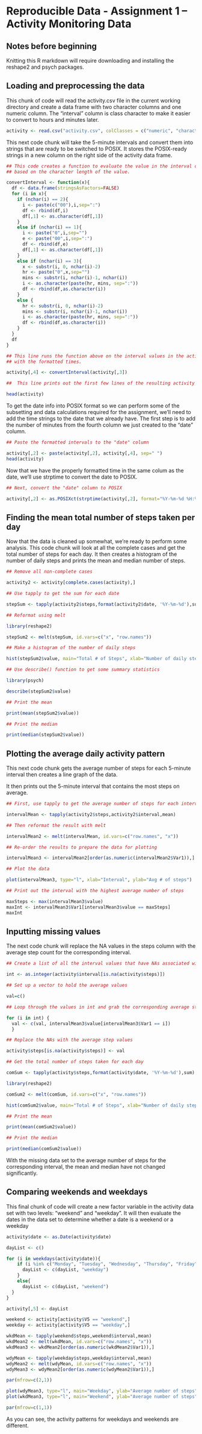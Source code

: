 Reproducible Data - Assignment 1 -- Activity Monitoring Data
========================================================

## Notes before beginning

Knitting this R markdown will require downloading and installing the reshape2 and psych packages.

## Loading and preprocessing the data

This chunk of code will read the activity.csv file in the current working directory and create a data frame with two character columns and one numeric column.  The "interval" column is class character to make it easier to convert to hours and minutes later.

``` r
activity <- read.csv("activity.csv", colClasses = c("numeric", "character", "character"))
```

This next code chunk will take the 5-minute intervals and convert them into strings that are ready to be switched to POSIX.  It stores the POSIX-ready strings in a new column on the right side of the activity data frame.

```r

## This code creates a function to evaluate the value in the interval column and perform formatting operations
## based on the character length of the value.

convertInterval <- function(x){
  df <- data.frame(stringsAsFactors=FALSE)
  for (i in x){
    if (nchar(i) == 2){
      i <- paste(c("00"),i,sep=":")
      df <- rbind(df,i)
      df[,1] <- as.character(df[,1])
    }
    else if (nchar(i) == 1){
      i <- paste("0",i,sep="")
      e <- paste("00",i,sep=":")
      df <- rbind(df,e)
      df[,1] <- as.character(df[,1])
    }
    else if (nchar(i) == 3){
      x <- substr(i, 0, nchar(i)-2)
      hr <- paste("0",x,sep="")
      mins <- substr(i, nchar(i)-1, nchar(i))
      i <- as.character(paste(hr, mins, sep=":"))
      df <- rbind(df,as.character(i))
    }
    else {
      hr <- substr(i, 0, nchar(i)-2)
      mins <- substr(i, nchar(i)-1, nchar(i))
      i <- as.character(paste(hr, mins, sep=":"))
      df <- rbind(df,as.character(i))
    }
  }
  df
}

## This line runs the function above on the interval values in the activity dataset and creates a new column 
## with the formatted times.

activity[,4] <- convertInterval(activity[,3])

##  This line prints out the first few lines of the resulting activity dataset to demonstrate what was done.

head(activity)
```



To get the date info into POSIX format so we can perform some of the subsetting and data calculations required for the assignment, we'll need to add the time strings to the date that we already have.  The first step is to add the number of minutes from the fourth column we just created to the "date" column.

``` r

## Paste the formatted intervals to the "date" column

activity[,2] <- paste(activity[,2], activity[,4], sep=" ")
head(activity)

```

Now that we have the properly formatted time in the same colum as the date, we'll use strptime to convert the date to POSIX.

```r

## Next, convert the "date" column to POSIX

activity[,2] <- as.POSIXct(strptime(activity[,2], format="%Y-%m-%d %H:%M"))

```

## Finding the mean total number of steps taken per day

Now that the data is cleaned up somewhat, we're ready to perform some analysis.  This code chunk will look at all the complete cases and get the total number of steps for each day.  It then creates a histogram of the number of daily steps and prints the mean and median number of steps.

```r

## Remove all non-complete cases

activity2 <- activity[complete.cases(activity),]

## Use tapply to get the sum for each date

stepSum <- tapply(activity2$steps,format(activity2$date, '%Y-%m-%d'),sum)

## Reformat using melt

library(reshape2)

stepSum2 <- melt(stepSum, id.vars=c("x", "row.names"))

## Make a histogram of the number of daily steps

hist(stepSum2$value, main="Total # of Steps", xlab="Number of daily steps")

## Use describe() function to get some summary statistics

library(psych)

describe(stepSum2$value)

## Print the mean

print(mean(stepSum2$value))

## Print the median

print(median(stepSum2$value))

```

## Plotting the average daily activity pattern

This next code chunk gets the average number of steps for each 5-minute interval then creates a line graph of the data.

It then prints out the 5-minute interval that contains the most steps on average.


```r

## First, use tapply to get the average number of steps for each interval

intervalMean <- tapply(activity2$steps,activity2$interval,mean)

## Then reformat the result with melt

intervalMean2 <- melt(intervalMean, id.vars=c("row.names", "x"))

## Re-order the results to prepare the data for plotting

intervalMean3 <- intervalMean2[order(as.numeric(intervalMean2$Var1)),]

## Plot the data

plot(intervalMean3, type="l", xlab="Interval", ylab="Avg # of steps")

## Print out the interval with the highest average number of steps

maxSteps <- max(intervalMean3$value)
maxInt <- intervalMean3$Var1[intervalMean3$value == maxSteps]
maxInt

```

## Inputting missing values

The next code chunk will replace the NA values in the steps column with the average step count for the corresponding interval.  

```r

## Create a list of all the interval values that have NAs associated with them

int <- as.integer(activity$interval[is.na(activity$steps)])

## Set up a vector to hold the average values

val=c()

## Loop through the values in int and grab the corresponding average step values

for (i in int) {
  val <- c(val, intervalMean3$value[intervalMean3$Var1 == i])
  }

## Replace the NAs with the average step values

activity$steps[is.na(activity$steps)] <- val

## Get the total number of steps taken for each day

comSum <- tapply(activity$steps,format(activity$date, '%Y-%m-%d'),sum)

library(reshape2)

comSum2 <- melt(comSum, id.vars=c("x", "row.names"))

hist(comSum2$value, main="Total # of Steps", xlab="Number of daily steps")

## Print the mean

print(mean(comSum2$value))

## Print the median

print(median(comSum2$value))

```

With the missing data set to the average number of steps for the corresponding interval, the mean and median have not changed significantly.

## Comparing weekends and weekdays

This final chunk of code will create a new factor variable in the activity data set with two levels: "weekend" and "weekday".  It will then evaluate the dates in the data set to determine whether a date is a weekend or a weekday

```r

activity$date <- as.Date(activity$date)

dayList <- c()

for (i in weekdays(activity$date)){
    if (i %in% c("Monday", "Tuesday", "Wednesday", "Thursday", "Friday")){
      dayList <- c(dayList, "weekday")
    }
    else{
      dayList <- c(dayList, "weekend")
  }
}

activity[,5] <- dayList

weekend <- activity[activity$V5 == "weekend",]
weekday <- activity[activity$V5 == "weekday",]

wkdMean <- tapply(weekend$steps,weekend$interval,mean)
wkdMean2 <- melt(wkdMean, id.vars=c("row.names", "x"))
wkdMean3 <- wkdMean2[order(as.numeric(wkdMean2$Var1)),]

wdyMean <- tapply(weekday$steps,weekday$interval,mean)
wdyMean2 <- melt(wdyMean, id.vars=c("row.names", "x"))
wdyMean3 <- wdyMean2[order(as.numeric(wdyMean2$Var1)),]

par(mfrow=c(2,1))

plot(wdyMean3, type="l", main="Weekday", ylab="Average number of steps", xlab="Time interal")
plot(wkdMean3, type="l", main="Weekend", ylab="Average number of steps", xlab="Time interal")

par(mfrow=c(1,1))

```

As you can see, the activity patterns for weekdays and weekends are different. 